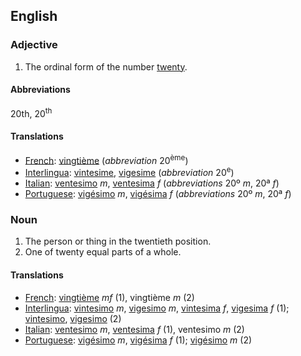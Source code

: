 ==English==

===Adjective===

# The ordinal form of the number [[twenty]].

====Abbreviations====
20th, 20<sup>th</sup>

====Translations====

*[[French]]: [[vingtième]] (''abbreviation'' 20<sup>ème</sup>)
*[[Interlingua]]: [[vintesime]], [[vigesime]] (''abbreviation'' 20<sup>e</sup>)
*[[Italian]]: [[ventesimo]] ''m'', [[ventesima]] ''f'' (''abbreviations'' 20º ''m'', 20ª ''f'')
*[[Portuguese]]: [[vigésimo]] ''m'', [[vigésima]] ''f'' (''abbreviations'' 20º ''m'', 20ª ''f'')

===Noun===

#The person or thing in the twentieth position.
#One of twenty equal parts of a whole.

====Translations====

*[[French]]: [[vingtième]] ''mf'' (1), vingtième ''m'' (2)
*[[Interlingua]]: [[vintesimo]] ''m'', [[vigesimo]] ''m'', [[vintesima]] ''f'', [[vigesima]] ''f'' (1); [[vintesimo]], [[vigesimo]] (2)
*[[Italian]]: [[ventesimo]] ''m'', [[ventesima]] ''f'' (1), ventesimo ''m'' (2)
*[[Portuguese]]: [[vigésimo]] ''m'', [[vigésima]] ''f'' (1); [[vigésimo]] ''m'' (2)
